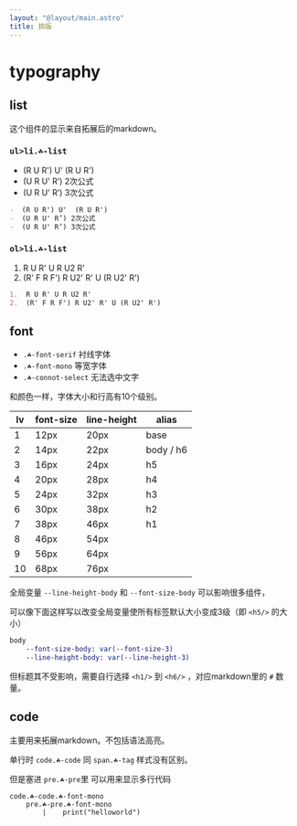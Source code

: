 ```yaml
---
layout: "@layout/main.astro"
title: 排版
---
```



# typography

## list

这个组件的显示来自拓展后的markdown。

### `ul>li.☘-list`

-  (R U R') U'  (R U R') 
-  (U R U' R’) 2次公式 
-  (U R U' R’) 3次公式 

```markdown
-  (R U R') U'  (R U R') 
-  (U R U' R’) 2次公式 
-  (U R U' R’) 3次公式 
```

### `ol>li.☘-list`

1.  R U R' U R U2 R' 
2.  (R' F R F') R U2' R' U (R U2' R') 

```markdown
1.  R U R' U R U2 R' 
2.  (R' F R F') R U2' R' U (R U2' R') 
```


## font

- `.☘-font-serif` 衬线字体
- `.☘-font-mono` 等宽字体
- `.☘-connot-select` 无法选中文字

和颜色一样，字体大小和行高有10个级别。

| lv | font-size | line-height |   alias   |
| -- | --------- | ----------- | --------- |
|  1 |      12px |        20px | base      |
|  2 |      14px |        22px | body / h6 |
|  3 |      16px |        24px |        h5 |
|  4 |      20px |        28px |        h4 |
|  5 |      24px |        32px |        h3 |
|  6 |      30px |        38px |        h2 |
|  7 |      38px |        46px |        h1 |
|  8 |      46px |        54px |           |
|  9 |      56px |        64px |           |
| 10 |      68px |        76px |           |

全局变量 `--line-height-body` 和 `--font-size-body` 可以影响很多组件，

可以像下面这样写以改变全局变量使所有标签默认大小变成3级（即 `<h5/>` 的大小）

```sass
body
    --font-size-body: var(--font-size-3)
    --line-height-body: var(--line-height-3)
```

但标题其不受影响，需要自行选择 `<h1/>` 到 `<h6/>` ，对应markdown里的 `#` 数量。



## code

主要用来拓展markdown。不包括语法高亮。

单行时 `code.☘-code` 同 `span.☘-tag` 样式没有区别。

但是塞进 `pre.☘-pre`里 可以用来显示多行代码

```pug
code.☘-code.☘-font-mono
    pre.☘-pre.☘-font-mono
        |    print("helloworld")
```
